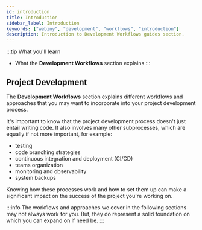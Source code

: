 ```yaml
---
id: introduction
title: Introduction
sidebar_label: Introduction
keywords: ["webiny", "development", "workflows", "introduction"]
description: Introduction to Development Workflows guides section.
---
```


:::tip What you'll learn
- What the **Development Workflows** section explains
:::

## Project Development

The **Development Workflows** section explains different workflows and approaches that you may want to incorporate into your project development process.

It's important to know that the project development process doesn't just entail writing code. It also involves many other subprocesses, which are equally if not more important, for example:

- testing
- code branching strategies
- continuous integration and deployment (CI/CD)
- teams organization
- monitoring and observability
- system backups

Knowing how these processes work and how to set them up can make a significant impact on the success of the project you're working on.

:::info
The workflows and approaches we cover in the following sections may not always work for you. But, they do represent a solid foundation on which you can expand on if need be.
:::
